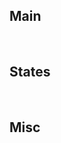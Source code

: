 
<Meta title="Foundation/Colors" />


<h2>Main</h2>
<br />
<ColorPalette>
  <ColorItem
    title="Primary"
    colors={{ Main: theme.palette.primary.main, Light: theme.palette.primary.light,  Dark: theme.palette.primary.dark, ContrastText: theme.palette.primary.contrastText }}
  />
  <ColorItem
    title="Secondary"
    colors={{ Main: theme.palette.secondary.main, Light: theme.palette.secondary.light,  Dark: theme.palette.secondary.dark, ContrastText: theme.palette.secondary.contrastText }}
  />
  <ColorItem
    title="Text"
    colors={{ Primary: theme.palette.text.primary, Secondary: theme.palette.text.secondary, Disabled: theme.palette.text.disabled }}
  />
   <ColorItem
    title="Background"
    colors={{  Paper: theme.palette.background.paper, Default: theme.palette.background.default,  }}
  />
  <ColorItem
    title="Action"
    subtitle="Fill color for different components in various states"
    colors={{ Active: theme.palette.action.active, Hover: theme.palette.action.hover, Selected: theme.palette.action.selected, focus: theme.palette.action.focus }}
  />
  <ColorItem
    title="Action (Primary)"
    colors={{ Hover:  theme.palette.primaryAction.hover,  Selected: theme.palette.primaryAction.selected }}
  />
  <ColorItem
    title="Action (Disabled)"
    colors={{  Disabled: theme.palette.action.disabled, DisabledBackground: theme.palette.action.disabledBackground,  }}
  />
</ColorPalette>

<h2>States</h2>
<br />
<ColorPalette>
  <ColorItem
    title="Error"
    colors={{ Main: theme.palette.error.main, Light: theme.palette.error.light, ExtraLight: theme.palette.error.extraLight,  Dark: theme.palette.error.dark, ContrastText: theme.palette.error.contrastText }}
  />
  <ColorItem
    title="Warning"
    colors={{ Main: theme.palette.warning.main, Light: theme.palette.warning.light, ExtraLight: theme.palette.warning.extraLight,  Dark: theme.palette.warning.dark, ContrastText: theme.palette.warning.contrastText }}
  />
  <ColorItem
    title="Success"
    colors={{ Main: theme.palette.success.main, Light: theme.palette.success.light, ExtraLight: theme.palette.success.extraLight,  Dark: theme.palette.success.dark, ContrastText: theme.palette.success.contrastText }}
  />
  <ColorItem
    title="Info"
    colors={{ Main: theme.palette.info.main, Light: theme.palette.info.light, ExtraLight: theme.palette.info.extraLight,  Dark: theme.palette.info.dark, ContrastText: theme.palette.info.contrastText }}
  />
</ColorPalette>

<h2>Misc</h2>
<br />
<ColorPalette>
  <ColorItem
    title="Divider"
    colors={{ Divider: theme.palette.divider }}
  />
  <ColorItem
    title="pagoPA"
    colors={{ Main: theme.palette.pagoPA.main, ContrastText: theme.palette.pagoPA.contrastText }}
  />
  <ColorItem
    title="checkIban"
    colors={{ Main: theme.palette.checkIban.main, ContrastText: theme.palette.checkIban.contrastText }}
  />
  <ColorItem
    title="European Union"
    colors={{ Main: theme.palette.europeanUnion.main, ContrastText: theme.palette.europeanUnion.contrastText }}
  />
  <ColorItem
    title="Indigo"
    colors={{ Main: theme.palette.indigo.main, ContrastText: theme.palette.indigo.contrastText }}
  />
</ColorPalette>
